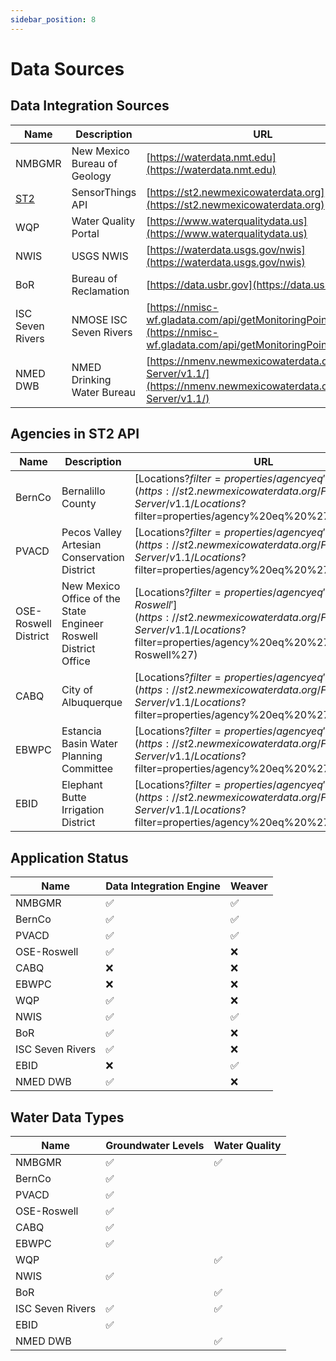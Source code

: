 ```yaml
---
sidebar_position: 8
---
```


# Data Sources

## Data Integration Sources
| Name                        | Description                  | URL                                                                                                                    |
|-----------------------------|------------------------------|------------------------------------------------------------------------------------------------------------------------|
| NMBGMR                      | New Mexico Bureau of Geology | [https://waterdata.nmt.edu](https://waterdata.nmt.edu)                                                                 |
| [ST2](#agencies-in-st2-api) | SensorThings API             | [https://st2.newmexicowaterdata.org](https://st2.newmexicowaterdata.org)                                               |
| WQP                         | Water Quality Portal         | [https://www.waterqualitydata.us](https://www.waterqualitydata.us)                                                     |
| NWIS                        | USGS NWIS                    | [https://waterdata.usgs.gov/nwis](https://waterdata.usgs.gov/nwis)                                                     |
| BoR                         | Bureau of Reclamation        | [https://data.usbr.gov](https://data.usbr.gov)                                                                         |
| ISC Seven Rivers            | NMOSE ISC Seven Rivers       | [https://nmisc-wf.gladata.com/api/getMonitoringPoints.ashx](https://nmisc-wf.gladata.com/api/getMonitoringPoints.ashx) |
| NMED DWB                    | NMED Drinking Water Bureau   | [https://nmenv.newmexicowaterdata.org/FROST-Server/v1.1/](https://nmenv.newmexicowaterdata.org/FROST-Server/v1.1/)     |


## Agencies in ST2 API
| Name                 | Description                                                     | URL                                                                                                                                                                       |
|----------------------|-----------------------------------------------------------------|---------------------------------------------------------------------------------------------------------------------------------------------------------------------------|
| BernCo               | Bernalillo County                                               | [Locations?$filter=properties/agency eq 'BernCo'](https://st2.newmexicowaterdata.org/FROST-Server/v1.1/Locations?$filter=properties/agency%20eq%20%27BernCo%27)           |
| PVACD                | Pecos Valley Artesian Conservation District                     | [Locations?$filter=properties/agency eq 'PVACD'](https://st2.newmexicowaterdata.org/FROST-Server/v1.1/Locations?$filter=properties/agency%20eq%20%27PVACD%27)             |
| OSE-Roswell District | New Mexico Office of the State Engineer Roswell District Office | [Locations?$filter=properties/agency eq 'OSE-Roswell'](https://st2.newmexicowaterdata.org/FROST-Server/v1.1/Locations?$filter=properties/agency%20eq%20%27OSE-Roswell%27) |
| CABQ                 | City of Albuquerque                                             | [Locations?$filter=properties/agency eq 'CABQ'](https://st2.newmexicowaterdata.org/FROST-Server/v1.1/Locations?$filter=properties/agency%20eq%20%27CABQ%27)               |
| EBWPC                | Estancia Basin Water Planning Committee                         | [Locations?$filter=properties/agency eq 'EBWPC'](https://st2.newmexicowaterdata.org/FROST-Server/v1.1/Locations?$filter=properties/agency%20eq%20%27EBWPC%27)             |
| EBID                 | Elephant Butte Irrigation District                              | [Locations?$filter=properties/agency eq 'EBID'](https://st2.newmexicowaterdata.org/FROST-Server/v1.1/Locations?$filter=properties/agency%20eq%20%27EBID%27)               |


## Application Status
| Name             | Data Integration Engine | Weaver             |
|------------------|-------------------------|--------------------|
| NMBGMR           | :white_check_mark:      | :white_check_mark: |
| BernCo           | :white_check_mark:      | :white_check_mark: |
| PVACD            | :white_check_mark:      | :white_check_mark: |
| OSE-Roswell      | :white_check_mark:      | :x:                |
| CABQ             | :x:                     | :x:                |
| EBWPC            | :x:                     | :x:                |
| WQP              | :white_check_mark:      | :x:                |
| NWIS             | :white_check_mark:      | :white_check_mark: |
| BoR              | :white_check_mark:      | :x:                |
| ISC Seven Rivers | :white_check_mark:      | :x:                |
| EBID             | :x:                     | :white_check_mark: |
| NMED DWB         | :white_check_mark:      | :x:                |


## Water Data Types
| Name             | Groundwater Levels | Water Quality      |
|------------------|--------------------|--------------------|
| NMBGMR           | :white_check_mark: | :white_check_mark: |
| BernCo           | :white_check_mark: |                    |
| PVACD            | :white_check_mark: |                    |
| OSE-Roswell      | :white_check_mark: |                    |
| CABQ             | :white_check_mark: |                    |
| EBWPC            | :white_check_mark: |                    |
| WQP              |                    | :white_check_mark: |
| NWIS             | :white_check_mark: |                    |
| BoR              |                    | :white_check_mark: |
| ISC Seven Rivers | :white_check_mark: | :white_check_mark: |
| EBID             | :white_check_mark: |                    |
| NMED DWB         |                    | :white_check_mark: |
